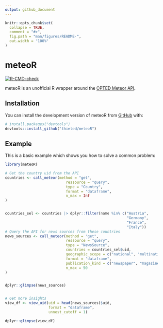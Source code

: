 ```yaml
---
output: github_document
---
```


<!-- README.md is generated from README.Rmd. Please edit that file -->

```r
knitr::opts_chunk$set(
  collapse = TRUE,
  comment = "#>",
  fig.path = "man/figures/README-",
  out.width = "100%"
)
```

# meteoR

<!-- badges: start -->
[![R-CMD-check](https://github.com/thieled/meteoR/actions/workflows/R-CMD-check.yaml/badge.svg)](https://github.com/thieled/meteoR/actions/workflows/R-CMD-check.yaml)
<!-- badges: end -->

meteoR is an unofficial R wrapper around the [OPTED Meteor API](https://meteor.opted.eu/).

## Installation

You can install the development version of meteoR from [GitHub](https://github.com/) with:

``` r
# install.packages("devtools")
devtools::install_github("thieled/meteoR")
```

## Example

This is a basic example which shows you how to solve a common problem:

```r
library(meteoR)

# Get the country uid from the API
countries <- call_meteor(method = "get",
                            ressource = "query",
                            type = "Country",
                            format = "dataframe",
                            n_max = Inf
)


countries_sel <- countries |> dplyr::filter(name %in% c("Austria",
                                                        "Germany",
                                                        "France",
                                                        "Italy"))
# Query the API for news sources from these countries
news_sources <- call_meteor(method = "get",
                            ressource = "query",
                            type = "NewsSource",
                            countries = countries_sel$uid,
                            geographic_scope = c("national", "multinational"),
                            format = "dataframe",
                            publication_kind = c("newspaper", "magazine"),
                            n_max = 50
)


dplyr::glimpse(news_sources)


# Get more insights
view_df <- view_uid(uid = head(news_sources)$uid, 
                    format = "dataframe",
                    unnest_cutoff = 1)

dplyr::glimpse(view_df)


```



